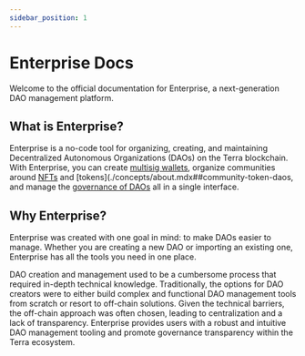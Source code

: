 ```yaml
---
sidebar_position: 1
---
```


# Enterprise Docs

Welcome to the official documentation for Enterprise, a next-generation DAO management platform.

## What is Enterprise?

Enterprise is a no-code tool for organizing, creating, and maintaining Decentralized Autonomous Organizations (DAOs) on the Terra blockchain. With Enterprise, you can create [multisig wallets](./concepts/about.mdx#multisig-daos), organize communities around [NFTs](./concepts/about.mdx#nft-community-daos) and [tokens](./concepts/about.mdx##community-token-daos, and manage the [governance of DAOs](./concepts/governance.mdx) all in a single interface. 


## Why Enterprise?

Enterprise was created with one goal in mind: to make DAOs easier to manage. Whether you are creating a new DAO or importing an existing one, Enterprise has all the tools you need in one place. 

DAO creation and management used to be a cumbersome process that required in-depth technical knowledge. Traditionally, the options for DAO creators were to either build complex and functional DAO management tools from scratch or resort to off-chain solutions. Given the technical barriers, the off-chain approach was often chosen, leading to centralization and a lack of transparency. Enterprise provides users with a robust and intuitive DAO management tooling and promote governance transparency within the Terra ecosystem. 



